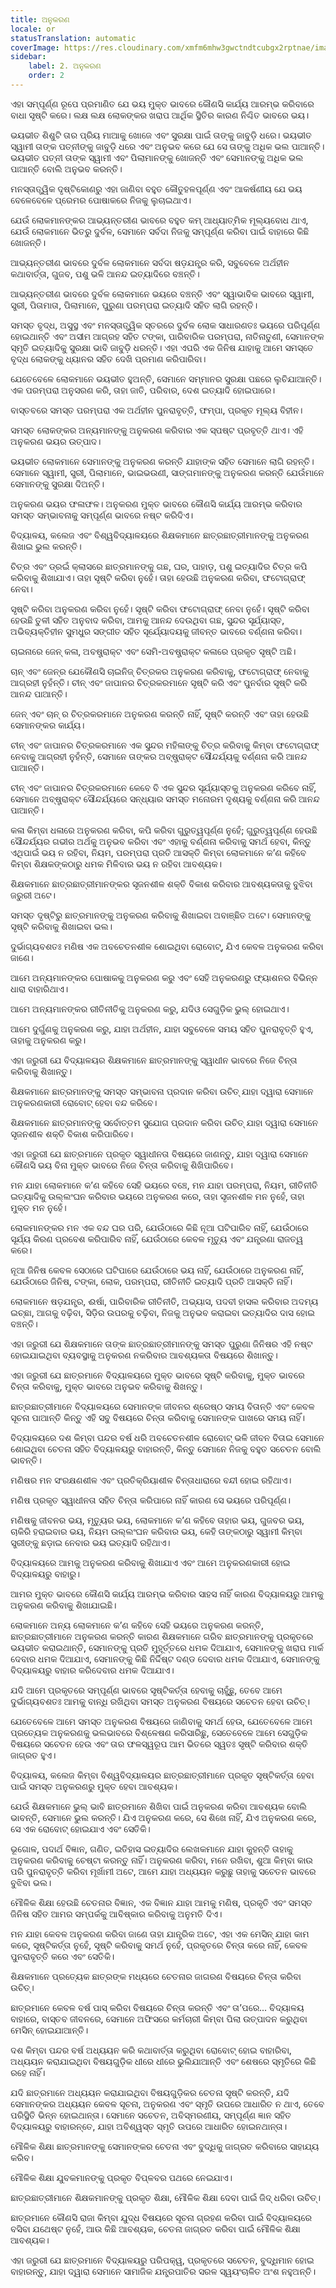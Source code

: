 ```yaml
---
title: ଅନୁକରଣ
locale: or
statusTranslation: automatic
coverImage: https://res.cloudinary.com/xmfm6mhw3gwctndtcubgx2rptnae/image/upload/v1740337243/small_cover_educacion_fundamental_a051170f1c.webp
sidebar:
    label: 2. ଅନୁକରଣ
    order: 2
---
```

ଏହା ସମ୍ପୂର୍ଣ୍ଣ ରୂପେ ପ୍ରମାଣିତ ଯେ ଭୟ ମୁକ୍ତ ଭାବରେ କୌଣସି କାର୍ଯ୍ୟ ଆରମ୍ଭ କରିବାରେ ବାଧା ସୃଷ୍ଟି କରେ। ଲକ୍ଷ ଲକ୍ଷ ଲୋକଙ୍କର ଖରାପ ଆର୍ଥିକ ସ୍ଥିତିର କାରଣ ନିଶ୍ଚିତ ଭାବରେ ଭୟ।

ଭୟଭୀତ ଶିଶୁଟି ତାର ପ୍ରିୟ ମାଆକୁ ଖୋଜେ ଏବଂ ସୁରକ୍ଷା ପାଇଁ ତାଙ୍କୁ ଜାବୁଡ଼ି ଧରେ। ଭୟଭୀତ ସ୍ୱାମୀ ତାଙ୍କ ପତ୍ନୀଙ୍କୁ ଜାବୁଡ଼ି ଧରେ ଏବଂ ଅନୁଭବ କରେ ଯେ ସେ ତାଙ୍କୁ ଅଧିକ ଭଲ ପାଆନ୍ତି। ଭୟଭୀତ ପତ୍ନୀ ତାଙ୍କ ସ୍ୱାମୀ ଏବଂ ପିଲାମାନଙ୍କୁ ଖୋଜନ୍ତି ଏବଂ ସେମାନଙ୍କୁ ଅଧିକ ଭଲ ପାଆନ୍ତି ବୋଲି ଅନୁଭବ କରନ୍ତି।

ମନସ୍ତାତ୍ତ୍ୱିକ ଦୃଷ୍ଟିକୋଣରୁ ଏହା ଜାଣିବା ବହୁତ କୌତୁହଳପୂର୍ଣ୍ଣ ଏବଂ ଆକର୍ଷଣୀୟ ଯେ ଭୟ ବେଳେବେଳେ ପ୍ରେମର ପୋଷାକରେ ନିଜକୁ ଲୁଚାଇଥାଏ।

ଯେଉଁ ଲୋକମାନଙ୍କର ଆଭ୍ୟନ୍ତରୀଣ ଭାବରେ ବହୁତ କମ୍ ଆଧ୍ୟାତ୍ମିକ ମୂଲ୍ୟବୋଧ ଥାଏ, ଯେଉଁ ଲୋକମାନେ ଭିତରୁ ଦୁର୍ବଳ, ସେମାନେ ସର୍ବଦା ନିଜକୁ ସମ୍ପୂର୍ଣ୍ଣ କରିବା ପାଇଁ ବାହାରେ କିଛି ଖୋଜନ୍ତି।

ଆଭ୍ୟନ୍ତରୀଣ ଭାବରେ ଦୁର୍ବଳ ଲୋକମାନେ ସର୍ବଦା ଷଡ଼ଯନ୍ତ୍ର କରି, ସବୁବେଳେ ଅର୍ଥହୀନ କଥାବାର୍ତ୍ତା, ଗୁଜବ, ପଶୁ ଭଳି ଆନନ୍ଦ ଇତ୍ୟାଦିରେ ବଞ୍ଚନ୍ତି।

ଆଭ୍ୟନ୍ତରୀଣ ଭାବରେ ଦୁର୍ବଳ ଲୋକମାନେ ଭୟରେ ବଞ୍ଚନ୍ତି ଏବଂ ସ୍ୱାଭାବିକ ଭାବରେ ସ୍ୱାମୀ, ସ୍ତ୍ରୀ, ପିତାମାତା, ପିଲାମାନେ, ପୁରୁଣା ପରମ୍ପରା ଇତ୍ୟାଦି ସହିତ ଲାଗି ରହନ୍ତି।

ସମସ୍ତ ବୃଦ୍ଧ, ଅସୁସ୍ଥ ଏବଂ ମନସ୍ତାତ୍ତ୍ୱିକ ସ୍ତରରେ ଦୁର୍ବଳ ଲୋକ ସାଧାରଣତଃ ଭୟରେ ପରିପୂର୍ଣ୍ଣ ହୋଇଥାନ୍ତି ଏବଂ ଅସୀମ ଆଗ୍ରହ ସହିତ ଟଙ୍କା, ପାରିବାରିକ ପରମ୍ପରା, ନାତିନାତୁଣୀ, ସେମାନଙ୍କ ସ୍ମୃତି ଇତ୍ୟାଦିକୁ ସୁରକ୍ଷା ଭାବି ଜାବୁଡ଼ି ଧରନ୍ତି। ଏହା ଏପରି ଏକ ଜିନିଷ ଯାହାକୁ ଆମେ ସମସ୍ତେ ବୃଦ୍ଧ ଲୋକଙ୍କୁ ଧ୍ୟାନର ସହିତ ଦେଖି ପ୍ରମାଣ କରିପାରିବା।

ଯେତେବେଳେ ଲୋକମାନେ ଭୟଭୀତ ହୁଅନ୍ତି, ସେମାନେ ସମ୍ମାନର ସୁରକ୍ଷା ପଛରେ ଲୁଚିଯାଆନ୍ତି। ଏକ ପରମ୍ପରା ଅନୁସରଣ କରି, ତାହା ଜାତି, ପରିବାର, ଦେଶ ଇତ୍ୟାଦି ହୋଇପାରେ।

ବାସ୍ତବରେ ସମସ୍ତ ପରମ୍ପରା ଏକ ଅର୍ଥହୀନ ପୁନରାବୃତ୍ତି, ଫମ୍ପା, ପ୍ରକୃତ ମୂଲ୍ୟ ବିହୀନ।

ସମସ୍ତ ଲୋକଙ୍କର ଅନ୍ୟମାନଙ୍କୁ ଅନୁକରଣ କରିବାର ଏକ ସ୍ପଷ୍ଟ ପ୍ରବୃତ୍ତି ଥାଏ। ଏହି ଅନୁକରଣ ଭୟର ଉତ୍ପାଦ।

ଭୟଭୀତ ଲୋକମାନେ ସେମାନଙ୍କୁ ଅନୁକରଣ କରନ୍ତି ଯାହାଙ୍କ ସହିତ ସେମାନେ ଲାଗି ରହନ୍ତି। ସେମାନେ ସ୍ୱାମୀ, ସ୍ତ୍ରୀ, ପିଲାମାନେ, ଭାଇଭଉଣୀ, ସାଙ୍ଗମାନଙ୍କୁ ଅନୁକରଣ କରନ୍ତି ଯେଉଁମାନେ ସେମାନଙ୍କୁ ସୁରକ୍ଷା ଦିଅନ୍ତି।

ଅନୁକରଣ ଭୟର ଫଳାଫଳ। ଅନୁକରଣ ମୁକ୍ତ ଭାବରେ କୌଣସି କାର୍ଯ୍ୟ ଆରମ୍ଭ କରିବାର ସମସ୍ତ ସମ୍ଭାବନାକୁ ସମ୍ପୂର୍ଣ୍ଣ ଭାବରେ ନଷ୍ଟ କରିଦିଏ।

ବିଦ୍ୟାଳୟ, କଲେଜ ଏବଂ ବିଶ୍ୱବିଦ୍ୟାଳୟରେ ଶିକ୍ଷକମାନେ ଛାତ୍ରଛାତ୍ରୀମାନଙ୍କୁ ଅନୁକରଣ ଶିଖାଇ ଭୁଲ କରନ୍ତି।

ଚିତ୍ର ଏବଂ ଡ୍ରଇଁ କ୍ଲାସରେ ଛାତ୍ରମାନଙ୍କୁ ଗଛ, ଘର, ପାହାଡ଼, ପଶୁ ଇତ୍ୟାଦିର ଚିତ୍ର କପି କରିବାକୁ ଶିଖାଯାଏ। ତାହା ସୃଷ୍ଟି କରିବା ନୁହେଁ। ତାହା ହେଉଛି ଅନୁକରଣ କରିବା, ଫଟୋଗ୍ରାଫ୍ ନେବା।

ସୃଷ୍ଟି କରିବା ଅନୁକରଣ କରିବା ନୁହେଁ। ସୃଷ୍ଟି କରିବା ଫଟୋଗ୍ରାଫ୍ ନେବା ନୁହେଁ। ସୃଷ୍ଟି କରିବା ହେଉଛି ତୁଳୀ ସହିତ ଅନୁବାଦ କରିବା, ଆମକୁ ଆନନ୍ଦ ଦେଉଥିବା ଗଛ, ସୁନ୍ଦର ସୂର୍ଯ୍ୟାସ୍ତ, ଅଭିବ୍ୟକ୍ତିହୀନ ସୁମଧୁର ସଙ୍ଗୀତ ସହିତ ସୂର୍ଯ୍ୟୋଦୟକୁ ଜୀବନ୍ତ ଭାବରେ ବର୍ଣ୍ଣନା କରିବା।

ଚାଇନାରେ ଜେନ୍ କଳା, ଅବଷ୍ଟ୍ରାକ୍ଟ ଏବଂ ସେମି-ଅବଷ୍ଟ୍ରାକ୍ଟ କଳାରେ ପ୍ରକୃତ ସୃଷ୍ଟି ଅଛି।

ଚାନ୍ ଏବଂ ଜେନ୍ର ଯେକୌଣସି ଚାଇନିଜ୍ ଚିତ୍ରକର ଅନୁକରଣ କରିବାକୁ, ଫଟୋଗ୍ରାଫ୍ ନେବାକୁ ଆଗ୍ରହୀ ନୁହଁନ୍ତି। ଚୀନ୍ ଏବଂ ଜାପାନର ଚିତ୍ରକରମାନେ ସୃଷ୍ଟି କରି ଏବଂ ପୁନର୍ବାର ସୃଷ୍ଟି କରି ଆନନ୍ଦ ପାଆନ୍ତି।

ଜେନ୍ ଏବଂ ଚାନ୍ ର ଚିତ୍ରକରମାନେ ଅନୁକରଣ କରନ୍ତି ନାହିଁ, ସୃଷ୍ଟି କରନ୍ତି ଏବଂ ତାହା ହେଉଛି ସେମାନଙ୍କର କାର୍ଯ୍ୟ।

ଚୀନ୍ ଏବଂ ଜାପାନର ଚିତ୍ରକରମାନେ ଏକ ସୁନ୍ଦର ମହିଳାଙ୍କୁ ଚିତ୍ର କରିବାକୁ କିମ୍ବା ଫଟୋଗ୍ରାଫ୍ ନେବାକୁ ଆଗ୍ରହୀ ନୁହଁନ୍ତି, ସେମାନେ ତାଙ୍କର ଅବ୍‌ଷ୍ଟ୍ରାକ୍ଟ ସୌନ୍ଦର୍ଯ୍ୟକୁ ବର୍ଣ୍ଣନା କରି ଆନନ୍ଦ ପାଆନ୍ତି।

ଚୀନ୍ ଏବଂ ଜାପାନର ଚିତ୍ରକରମାନେ କେବେ ବି ଏକ ସୁନ୍ଦର ସୂର୍ଯ୍ୟାସ୍ତକୁ ଅନୁକରଣ କରିବେ ନାହିଁ, ସେମାନେ ଅବ୍‌ଷ୍ଟ୍ରାକ୍ଟ ସୌନ୍ଦର୍ଯ୍ୟରେ ସନ୍ଧ୍ୟାର ସମସ୍ତ ମନୋରମ ଦୃଶ୍ୟକୁ ବର୍ଣ୍ଣନା କରି ଆନନ୍ଦ ପାଆନ୍ତି।

କଳା କିମ୍ବା ଧଳାରେ ଅନୁକରଣ କରିବା, କପି କରିବା ଗୁରୁତ୍ୱପୂର୍ଣ୍ଣ ନୁହେଁ; ଗୁରୁତ୍ୱପୂର୍ଣ୍ଣ ହେଉଛି ସୌନ୍ଦର୍ଯ୍ୟର ଗଭୀର ଅର୍ଥକୁ ଅନୁଭବ କରିବା ଏବଂ ଏହାକୁ ବର୍ଣ୍ଣନା କରିବାକୁ ସମର୍ଥ ହେବା, କିନ୍ତୁ ଏଥିପାଇଁ ଭୟ ନ ରହିବା, ନିୟମ, ପରମ୍ପରା ପ୍ରତି ଆସକ୍ତି କିମ୍ବା ଲୋକମାନେ କ’ଣ କହିବେ କିମ୍ବା ଶିକ୍ଷକଙ୍କଠାରୁ ଧମକ ମିଳିବାର ଭୟ ନ ରହିବା ଆବଶ୍ୟକ।

ଶିକ୍ଷକମାନେ ଛାତ୍ରଛାତ୍ରୀମାନଙ୍କର ସୃଜନଶୀଳ ଶକ୍ତି ବିକାଶ କରିବାର ଆବଶ୍ୟକତାକୁ ବୁଝିବା ଜରୁରୀ ଅଟେ।

ସମସ୍ତ ଦୃଷ୍ଟିରୁ ଛାତ୍ରମାନଙ୍କୁ ଅନୁକରଣ କରିବାକୁ ଶିଖାଇବା ଅବାଞ୍ଛିତ ଅଟେ। ସେମାନଙ୍କୁ ସୃଷ୍ଟି କରିବାକୁ ଶିଖାଇବା ଭଲ।

ଦୁର୍ଭାଗ୍ୟବଶତଃ ମଣିଷ ଏକ ଅବଚେତନଶୀଳ ଶୋଇଥିବା ରୋବୋଟ୍, ଯିଏ କେବଳ ଅନୁକରଣ କରିବା ଜାଣେ।

ଆମେ ଅନ୍ୟମାନଙ୍କର ପୋଷାକକୁ ଅନୁକରଣ କରୁ ଏବଂ ସେହି ଅନୁକରଣରୁ ଫ୍ୟାଶନର ବିଭିନ୍ନ ଧାରା ବାହାରିଥାଏ।

ଆମେ ଅନ୍ୟମାନଙ୍କର ରୀତିନୀତିକୁ ଅନୁକରଣ କରୁ, ଯଦିଓ ସେଗୁଡ଼ିକ ଭୁଲ୍ ହୋଇଥାଏ।

ଆମେ ଦୁର୍ଗୁଣକୁ ଅନୁକରଣ କରୁ, ଯାହା ଅର୍ଥହୀନ, ଯାହା ସବୁବେଳେ ସମୟ ସହିତ ପୁନରାବୃତ୍ତି ହୁଏ, ତାହାକୁ ଅନୁକରଣ କରୁ।

ଏହା ଜରୁରୀ ଯେ ବିଦ୍ୟାଳୟର ଶିକ୍ଷକମାନେ ଛାତ୍ରମାନଙ୍କୁ ସ୍ୱାଧୀନ ଭାବରେ ନିଜେ ଚିନ୍ତା କରିବାକୁ ଶିଖାନ୍ତୁ।

ଶିକ୍ଷକମାନେ ଛାତ୍ରମାନଙ୍କୁ ସମସ୍ତ ସମ୍ଭାବନା ପ୍ରଦାନ କରିବା ଉଚିତ୍ ଯାହା ଦ୍ୱାରା ସେମାନେ ଅନୁକରଣକାରୀ ରୋବୋଟ୍ ହେବା ବନ୍ଦ କରିବେ।

ଶିକ୍ଷକମାନେ ଛାତ୍ରମାନଙ୍କୁ ସର୍ବୋତ୍ତମ ସୁଯୋଗ ପ୍ରଦାନ କରିବା ଉଚିତ୍ ଯାହା ଦ୍ୱାରା ସେମାନେ ସୃଜନଶୀଳ ଶକ୍ତି ବିକାଶ କରିପାରିବେ।

ଏହା ଜରୁରୀ ଯେ ଛାତ୍ରମାନେ ପ୍ରକୃତ ସ୍ୱାଧୀନତା ବିଷୟରେ ଜାଣନ୍ତୁ, ଯାହା ଦ୍ୱାରା ସେମାନେ କୌଣସି ଭୟ ବିନା ମୁକ୍ତ ଭାବରେ ନିଜେ ଚିନ୍ତା କରିବାକୁ ଶିଖିପାରିବେ।

ମନ ଯାହା ଲୋକମାନେ କ’ଣ କହିବେ ସେହି ଭୟରେ ବଞ୍ଚେ, ମନ ଯାହା ପରମ୍ପରା, ନିୟମ, ରୀତିନୀତି ଇତ୍ୟାଦିକୁ ଉଲ୍ଲଂଘନ କରିବାର ଭୟରେ ଅନୁକରଣ କରେ, ତାହା ସୃଜନଶୀଳ ମନ ନୁହେଁ, ତାହା ମୁକ୍ତ ମନ ନୁହେଁ।

ଲୋକମାନଙ୍କର ମନ ଏକ ବନ୍ଦ ଘର ପରି, ଯେଉଁଠାରେ କିଛି ନୂଆ ଘଟିପାରିବ ନାହିଁ, ଯେଉଁଠାରେ ସୂର୍ଯ୍ୟ କିରଣ ପ୍ରବେଶ କରିପାରିବ ନାହିଁ, ଯେଉଁଠାରେ କେବଳ ମୃତ୍ୟୁ ଏବଂ ଯନ୍ତ୍ରଣା ରାଜତ୍ୱ କରେ।

ନୂଆ ଜିନିଷ କେବଳ ସେଠାରେ ଘଟିପାରେ ଯେଉଁଠାରେ ଭୟ ନାହିଁ, ଯେଉଁଠାରେ ଅନୁକରଣ ନାହିଁ, ଯେଉଁଠାରେ ଜିନିଷ, ଟଙ୍କା, ଲୋକ, ପରମ୍ପରା, ରୀତିନୀତି ଇତ୍ୟାଦି ପ୍ରତି ଆସକ୍ତି ନାହିଁ।

ଲୋକମାନେ ଷଡ଼ଯନ୍ତ୍ର, ଈର୍ଷା, ପାରିବାରିକ ରୀତିନୀତି, ଅଭ୍ୟାସ, ପଦବୀ ହାସଲ କରିବାର ଅଦମ୍ୟ ଇଚ୍ଛା, ଆଗକୁ ବଢ଼ିବା, ସିଡ଼ିର ଉପରକୁ ଚଢ଼ିବା, ନିଜକୁ ଅନୁଭବ କରାଇବା ଇତ୍ୟାଦିର ଦାସ ହୋଇ ବଞ୍ଚନ୍ତି।

ଏହା ଜରୁରୀ ଯେ ଶିକ୍ଷକମାନେ ତାଙ୍କ ଛାତ୍ରଛାତ୍ରୀମାନଙ୍କୁ ସମସ୍ତ ପୁରୁଣା ଜିନିଷର ଏହି ନଷ୍ଟ ହୋଇଯାଇଥିବା ବ୍ୟବସ୍ଥାକୁ ଅନୁକରଣ ନକରିବାର ଆବଶ୍ୟକତା ବିଷୟରେ ଶିଖାନ୍ତୁ।

ଏହା ଜରୁରୀ ଯେ ଛାତ୍ରମାନେ ବିଦ୍ୟାଳୟରେ ମୁକ୍ତ ଭାବରେ ସୃଷ୍ଟି କରିବାକୁ, ମୁକ୍ତ ଭାବରେ ଚିନ୍ତା କରିବାକୁ, ମୁକ୍ତ ଭାବରେ ଅନୁଭବ କରିବାକୁ ଶିଖନ୍ତୁ।

ଛାତ୍ରଛାତ୍ରୀମାନେ ବିଦ୍ୟାଳୟରେ ସେମାନଙ୍କ ଜୀବନର ଶ୍ରେଷ୍ଠ ସମୟ ବିତାନ୍ତି ଏବଂ କେବଳ ସୂଚନା ପାଆନ୍ତି କିନ୍ତୁ ଏହି ସବୁ ବିଷୟରେ ଚିନ୍ତା କରିବାକୁ ସେମାନଙ୍କ ପାଖରେ ସମୟ ନାହିଁ।

ବିଦ୍ୟାଳୟରେ ଦଶ କିମ୍ବା ପନ୍ଦର ବର୍ଷ ଧରି ଅବଚେତନଶୀଳ ରୋବୋଟ୍ ଭଳି ଜୀବନ ବିତାଇ ସେମାନେ ଶୋଇଥିବା ଚେତନା ସହିତ ବିଦ୍ୟାଳୟରୁ ବାହାରନ୍ତି, କିନ୍ତୁ ସେମାନେ ନିଜକୁ ବହୁତ ସଚେତନ ବୋଲି ଭାବନ୍ତି।

ମଣିଷର ମନ ସଂରକ୍ଷଣଶୀଳ ଏବଂ ପ୍ରତିକ୍ରିୟାଶୀଳ ଚିନ୍ତାଧାରାରେ ବନ୍ଦୀ ହୋଇ ରହିଥାଏ।

ମଣିଷ ପ୍ରକୃତ ସ୍ୱାଧୀନତା ସହିତ ଚିନ୍ତା କରିପାରେ ନାହିଁ କାରଣ ସେ ଭୟରେ ପରିପୂର୍ଣ୍ଣ।

ମଣିଷକୁ ଜୀବନର ଭୟ, ମୃତ୍ୟୁର ଭୟ, ଲୋକମାନେ କ’ଣ କହିବେ ତାହାର ଭୟ, ଗୁଜବର ଭୟ, ଚାକିରି ହରାଇବାର ଭୟ, ନିୟମ ଉଲ୍ଲଂଘନ କରିବାର ଭୟ, କେହି ତାଙ୍କଠାରୁ ସ୍ୱାମୀ କିମ୍ବା ସ୍ତ୍ରୀଙ୍କୁ ଛଡ଼ାଇ ନେବାର ଭୟ ଇତ୍ୟାଦି ରହିଥାଏ।

ବିଦ୍ୟାଳୟରେ ଆମକୁ ଅନୁକରଣ କରିବାକୁ ଶିଖାଯାଏ ଏବଂ ଆମେ ଅନୁକରଣକାରୀ ହୋଇ ବିଦ୍ୟାଳୟରୁ ବାହାରୁ।

ଆମର ମୁକ୍ତ ଭାବରେ କୌଣସି କାର୍ଯ୍ୟ ଆରମ୍ଭ କରିବାର ସାହସ ନାହିଁ କାରଣ ବିଦ୍ୟାଳୟରୁ ଆମକୁ ଅନୁକରଣ କରିବାକୁ ଶିଖାଯାଇଛି।

ଲୋକମାନେ ଅନ୍ୟ ଲୋକମାନେ କ’ଣ କହିବେ ସେହି ଭୟରେ ଅନୁକରଣ କରନ୍ତି, ଛାତ୍ରଛାତ୍ରୀମାନେ ଅନୁକରଣ କରନ୍ତି କାରଣ ଶିକ୍ଷକମାନେ ଗରିବ ଛାତ୍ରମାନଙ୍କୁ ପ୍ରକୃତରେ ଭୟଭୀତ କରାଇଥାନ୍ତି, ସେମାନଙ୍କୁ ପ୍ରତି ମୁହୂର୍ତ୍ତରେ ଧମକ ଦିଆଯାଏ, ସେମାନଙ୍କୁ ଖରାପ ମାର୍କ ଦେବାର ଧମକ ଦିଆଯାଏ, ସେମାନଙ୍କୁ କିଛି ନିର୍ଦ୍ଦିଷ୍ଟ ଦଣ୍ଡ ଦେବାର ଧମକ ଦିଆଯାଏ, ସେମାନଙ୍କୁ ବିଦ୍ୟାଳୟରୁ ବାହାର କରିଦେବାର ଧମକ ଦିଆଯାଏ।

ଯଦି ଆମେ ପ୍ରକୃତରେ ସମ୍ପୂର୍ଣ୍ଣ ଭାବରେ ସୃଷ୍ଟିକର୍ତ୍ତା ହେବାକୁ ଚାହୁଁଛୁ, ତେବେ ଆମେ ଦୁର୍ଭାଗ୍ୟବଶତଃ ଆମକୁ ବାନ୍ଧି ରଖିଥିବା ସମସ୍ତ ଅନୁକରଣ ବିଷୟରେ ସଚେତନ ହେବା ଉଚିତ୍।

ଯେତେବେଳେ ଆମେ ସମସ୍ତ ଅନୁକରଣ ବିଷୟରେ ଜାଣିବାକୁ ସମର୍ଥ ହେଉ, ଯେତେବେଳେ ଆମେ ପ୍ରତ୍ୟେକ ଅନୁକରଣକୁ ଭଲଭାବରେ ବିଶ୍ଳେଷଣ କରିସାରିଛୁ, ସେତେବେଳେ ଆମେ ସେଗୁଡ଼ିକ ବିଷୟରେ ସଚେତନ ହେଉ ଏବଂ ତାର ଫଳସ୍ୱରୂପ ଆମ ଭିତରେ ସ୍ୱତଃ ସୃଷ୍ଟି କରିବାର ଶକ୍ତି ଜାଗ୍ରତ ହୁଏ।

ବିଦ୍ୟାଳୟ, କଲେଜ କିମ୍ବା ବିଶ୍ୱବିଦ୍ୟାଳୟର ଛାତ୍ରଛାତ୍ରୀମାନେ ପ୍ରକୃତ ସୃଷ୍ଟିକର୍ତ୍ତା ହେବା ପାଇଁ ସମସ୍ତ ଅନୁକରଣରୁ ମୁକ୍ତ ହେବା ଆବଶ୍ୟକ।

ଯେଉଁ ଶିକ୍ଷକମାନେ ଭୁଲ୍ ଭାବି ଛାତ୍ରମାନେ ଶିଖିବା ପାଇଁ ଅନୁକରଣ କରିବା ଆବଶ୍ୟକ ବୋଲି ଭାବନ୍ତି, ସେମାନେ ଭୁଲ କରନ୍ତି। ଯିଏ ଅନୁକରଣ କରେ, ସେ ଶିଖେ ନାହିଁ, ଯିଏ ଅନୁକରଣ କରେ, ସେ ଏକ ରୋବୋଟ୍ ହୋଇଯାଏ ଏବଂ ସେତିକି।

ଭୂଗୋଳ, ପଦାର୍ଥ ବିଜ୍ଞାନ, ଗଣିତ, ଇତିହାସ ଇତ୍ୟାଦିର ଲେଖକମାନେ ଯାହା କୁହନ୍ତି ତାହାକୁ ଅନୁକରଣ କରିବାକୁ ଚେଷ୍ଟା କରନ୍ତୁ ନାହିଁ। ଅନୁକରଣ କରିବା, ମନେ ରଖିବା, ଶୁଆ କିମ୍ବା କାଉ ପରି ପୁନରାବୃତ୍ତି କରିବା ମୂର୍ଖାମୀ ଅଟେ, ଆମେ ଯାହା ଅଧ୍ୟୟନ କରୁଛୁ ତାହାକୁ ସଚେତନ ଭାବରେ ବୁଝିବା ଭଲ।

ମୌଳିକ ଶିକ୍ଷା ହେଉଛି ଚେତନାର ବିଜ୍ଞାନ, ଏକ ବିଜ୍ଞାନ ଯାହା ଆମକୁ ମଣିଷ, ପ୍ରକୃତି ଏବଂ ସମସ୍ତ ଜିନିଷ ସହିତ ଆମର ସମ୍ପର୍କକୁ ଆବିଷ୍କାର କରିବାକୁ ଅନୁମତି ଦିଏ।

ମନ ଯାହା କେବଳ ଅନୁକରଣ କରିବା ଜାଣେ ତାହା ଯାନ୍ତ୍ରିକ ଅଟେ, ଏହା ଏକ ମେସିନ୍ ଯାହା କାମ କରେ, ସୃଷ୍ଟିକର୍ତ୍ତା ନୁହେଁ, ସୃଷ୍ଟି କରିବାକୁ ସମର୍ଥ ନୁହେଁ, ପ୍ରକୃତରେ ଚିନ୍ତା କରେ ନାହିଁ, କେବଳ ପୁନରାବୃତ୍ତି କରେ ଏବଂ ସେତିକି।

ଶିକ୍ଷକମାନେ ପ୍ରତ୍ୟେକ ଛାତ୍ରଙ୍କ ମଧ୍ୟରେ ଚେତନାର ଜାଗରଣ ବିଷୟରେ ଚିନ୍ତା କରିବା ଉଚିତ୍।

ଛାତ୍ରମାନେ କେବଳ ବର୍ଷ ପାସ୍ କରିବା ବିଷୟରେ ଚିନ୍ତା କରନ୍ତି ଏବଂ ତା’ପରେ... ବିଦ୍ୟାଳୟ ବାହାରେ, ବାସ୍ତବ ଜୀବନରେ, ସେମାନେ ଅଫିସରେ କର୍ମଚାରୀ କିମ୍ବା ପିଲା ଉତ୍ପାଦନ କରୁଥିବା ମେସିନ୍ ହୋଇଯାଆନ୍ତି।

ଦଶ କିମ୍ବା ପନ୍ଦର ବର୍ଷ ଅଧ୍ୟୟନ କରି କଥାବାର୍ତ୍ତା କରୁଥିବା ରୋବୋଟ୍ ହୋଇ ବାହାରିବା, ଅଧ୍ୟୟନ କରାଯାଇଥିବା ବିଷୟଗୁଡ଼ିକ ଧୀରେ ଧୀରେ ଭୁଲିଯାଆନ୍ତି ଏବଂ ଶେଷରେ ସ୍ମୃତିରେ କିଛି ରହେ ନାହିଁ।

ଯଦି ଛାତ୍ରମାନେ ଅଧ୍ୟୟନ କରାଯାଇଥିବା ବିଷୟଗୁଡ଼ିକର ଚେତନା ସୃଷ୍ଟି କରନ୍ତି, ଯଦି ସେମାନଙ୍କର ଅଧ୍ୟୟନ କେବଳ ସୂଚନା, ଅନୁକରଣ ଏବଂ ସ୍ମୃତି ଉପରେ ଆଧାରିତ ନ ଥାଏ, ତେବେ ପରିସ୍ଥିତି ଭିନ୍ନ ହୋଇଥାନ୍ତା। ସେମାନେ ସଚେତନ, ଅବିସ୍ମରଣୀୟ, ସମ୍ପୂର୍ଣ୍ଣ ଜ୍ଞାନ ସହିତ ବିଦ୍ୟାଳୟରୁ ବାହାରନ୍ତେ, ଯାହା ଅବିଶ୍ୱସ୍ତ ସ୍ମୃତି ଉପରେ ଆଧାରିତ ହୋଇନଥାନ୍ତା।

ମୌଳିକ ଶିକ୍ଷା ଛାତ୍ରମାନଙ୍କୁ ସେମାନଙ୍କର ଚେତନା ଏବଂ ବୁଦ୍ଧିକୁ ଜାଗ୍ରତ କରିବାରେ ସାହାଯ୍ୟ କରିବ।

ମୌଳିକ ଶିକ୍ଷା ଯୁବକମାନଙ୍କୁ ପ୍ରକୃତ ବିପ୍ଳବର ପଥରେ ନେଇଯାଏ।

ଛାତ୍ରଛାତ୍ରୀମାନେ ଶିକ୍ଷକମାନଙ୍କୁ ପ୍ରକୃତ ଶିକ୍ଷା, ମୌଳିକ ଶିକ୍ଷା ଦେବା ପାଇଁ ଜିଦ୍ ଧରିବା ଉଚିତ୍।

ଛାତ୍ରମାନେ କୌଣସି ରାଜା କିମ୍ବା ଯୁଦ୍ଧ ବିଷୟରେ ସୂଚନା ଗ୍ରହଣ କରିବା ପାଇଁ ବିଦ୍ୟାଳୟରେ ବସିବା ଯଥେଷ୍ଟ ନୁହେଁ, ଆଉ କିଛି ଆବଶ୍ୟକ, ଚେତନା ଜାଗ୍ରତ କରିବା ପାଇଁ ମୌଳିକ ଶିକ୍ଷା ଆବଶ୍ୟକ।

ଏହା ଜରୁରୀ ଯେ ଛାତ୍ରମାନେ ବିଦ୍ୟାଳୟରୁ ପରିପକ୍ୱ, ପ୍ରକୃତରେ ସଚେତନ, ବୁଦ୍ଧିମାନ ହୋଇ ବାହାରନ୍ତୁ, ଯାହା ଦ୍ୱାରା ସେମାନେ ସାମାଜିକ ଯନ୍ତ୍ରପାତିର ସରଳ ସ୍ୱୟଂଚାଳିତ ଅଂଶ ନହୁଅନ୍ତି।

